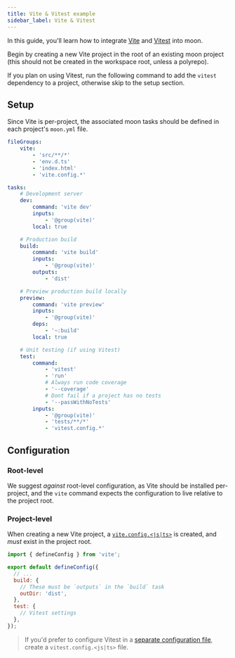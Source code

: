 ```yaml
---
title: Vite & Vitest example
sidebar_label: Vite & Vitest
---
```



In this guide, you'll learn how to integrate [Vite](https://vitejs.dev/) and
[Vitest](https://vitest.dev/) into moon.

Begin by creating a new Vite project in the root of an existing moon project (this should not be
created in the workspace root, unless a polyrepo).

<CreateDepTabs dep="vite" />

If you plan on using Vitest, run the following command to add the `vitest` dependency to a project,
otherwise skip to the setup section.

<AddDepsTabs dep="vitest" package="<project>" dev />

## Setup

Since Vite is per-project, the associated moon tasks should be defined in each project's `moon.yml`
file.

```yaml title="<project>/moon.yml"
fileGroups:
	vite:
		- 'src/**/*'
		- 'env.d.ts'
		- 'index.html'
		- 'vite.config.*'

tasks:
	# Development server
	dev:
		command: 'vite dev'
		inputs:
			- '@group(vite)'
		local: true

	# Production build
	build:
		command: 'vite build'
		inputs:
			- '@group(vite)'
		outputs:
			- 'dist'

	# Preview production build locally
	preview:
		command: 'vite preview'
		inputs:
			- '@group(vite)'
		deps:
			- '~:build'
		local: true

	# Unit testing (if using Vitest)
	test:
		command:
			- 'vitest'
			- 'run'
			# Always run code coverage
			- '--coverage'
			# Dont fail if a project has no tests
			- '--passWithNoTests'
		inputs:
			- '@group(vite)'
			- 'tests/**/*'
			- 'vitest.config.*'
```

## Configuration

### Root-level

We suggest _against_ root-level configuration, as Vite should be installed per-project, and the
`vite` command expects the configuration to live relative to the project root.

### Project-level

When creating a new Vite project, a [`vite.config.<js|ts>`](https://vitejs.dev/config) is created,
and _must_ exist in the project root.

```js title="<project>/vite.config.js"
import { defineConfig } from 'vite';

export default defineConfig({
  // ...
  build: {
    // These must be `outputs` in the `build` task
    outDir: 'dist',
  },
  test: {
    // Vitest settings
  },
});
```

> If you'd prefer to configure Vitest in a
> [separate configuration file](https://vitest.dev/guide/#configuring-vitest), create a
> `vitest.config.<js|ts>` file.
